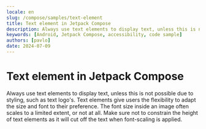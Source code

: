 ```yaml
---
locale: en
slug: /compose/samples/text-element
title: Text element in Jetpack Compose
description: Always use text elements to display text, unless this is not possible due to styling, such as text logo's.
keywords: [Android, Jetpack Compose, accessibility, code sample]
authors: [pavlo]
date: 2024-07-09
---
```


# Text element in Jetpack Compose

Always use text elements to display text, unless this is not possible due to styling, such as text logo's. Text elements give users the flexibility to adapt the size and font to their preference. The font size inside an image often scales to a limited extent, or not at all. Make sure not to constrain the height of text elements as it will cut off the text when font-scaling is applied.

<CodeSample id="text-element" platform="compose" locale="en"/>
